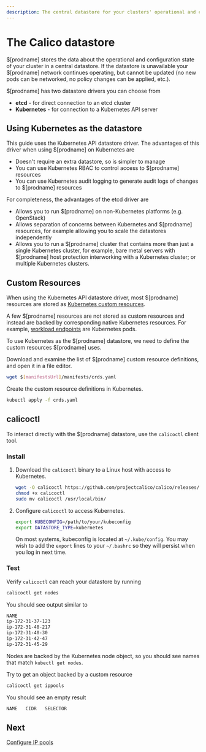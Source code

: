 ```yaml
---
description: The central datastore for your clusters' operational and configuration state.
---
```


# The Calico datastore

$[prodname] stores the data about the operational and configuration state of your cluster in a central datastore. If the datastore is unavailable
your $[prodname] network continues operating, but cannot be updated (no new pods can be networked, no policy changes can be applied, etc.).

$[prodname] has two datastore drivers you can choose from

- **etcd** - for direct connection to an etcd cluster
- **Kubernetes** - for connection to a Kubernetes API server

## Using Kubernetes as the datastore

This guide uses the Kubernetes API datastore driver. The advantages of this driver when using $[prodname] on Kubernetes are

- Doesn't require an extra datastore, so is simpler to manage
- You can use Kubernetes RBAC to control access to $[prodname] resources
- You can use Kubernetes audit logging to generate audit logs of changes to $[prodname] resources

For completeness, the advantages of the etcd driver are

- Allows you to run $[prodname] on non-Kubernetes platforms (e.g. OpenStack)
- Allows separation of concerns between Kubernetes and $[prodname] resources, for example allowing you to scale the datastores independently
- Allows you to run a $[prodname] cluster that contains more than just a single Kubernetes cluster, for example, bare metal servers with $[prodname]
  host protection interworking with a Kubernetes cluster; or multiple Kubernetes clusters.

## Custom Resources

When using the Kubernetes API datastore driver, most $[prodname] resources are stored as [Kubernetes custom resources](https://kubernetes.io/docs/concepts/extend-kubernetes/api-extension/custom-resources/).

A few $[prodname] resources are not stored as custom resources and instead are backed by corresponding native Kubernetes resources. For example, [workload endpoints](../../../reference/resources/workloadendpoint.mdx) are Kubernetes pods.

To use Kubernetes as the $[prodname] datastore, we need to define the custom resources $[prodname] uses.

Download and examine the list of $[prodname] custom resource definitions, and open it in a file editor.

```bash
wget $[manifestsUrl]/manifests/crds.yaml
```

Create the custom resource definitions in Kubernetes.

```bash
kubectl apply -f crds.yaml
```

## calicoctl

To interact directly with the $[prodname] datastore, use the `calicoctl` client tool.

### Install

1. Download the `calicoctl` binary to a Linux host with access to Kubernetes.

   ```bash
   wget -O calicoctl https://github.com/projectcalico/calico/releases/latest/download/calicoctl-linux-amd64
   chmod +x calicoctl
   sudo mv calicoctl /usr/local/bin/
   ```

1. Configure `calicoctl` to access Kubernetes.

   ```bash
   export KUBECONFIG=/path/to/your/kubeconfig
   export DATASTORE_TYPE=kubernetes
   ```

   On most systems, kubeconfig is located at `~/.kube/config`. You may wish to add the `export` lines to your `~/.bashrc` so they will persist when you log in next time.

### Test

Verify `calicoctl` can reach your datastore by running

```bash
calicoctl get nodes
```

You should see output similar to

```bash
NAME
ip-172-31-37-123
ip-172-31-40-217
ip-172-31-40-30
ip-172-31-42-47
ip-172-31-45-29
```

Nodes are backed by the Kubernetes node object, so you should see names that match `kubectl get nodes`.

Try to get an object backed by a custom resource

```bash
calicoctl get ippools
```

You should see an empty result

```bash
NAME   CIDR   SELECTOR

```

## Next

[Configure IP pools](configure-ip-pools.mdx)
